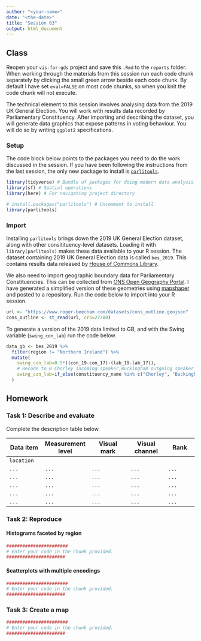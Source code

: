 ```yaml
---
author: "<your-name>"
date: "<the-date>"
title: "Session 03"
output: html_document
---
```


## Class

Reopen your `vis-for-gds` project and save this `.Rmd` to the `reports` folder. When working through the materials from this session run each code chunk separately by clicking the small green arrow beside each code chunk. By default I have set `eval=FALSE` on most code chunks, so when you knit the code chunk will not execute.

The technical element to this session involves analysing data from the 2019 UK General Election. You will work with results data recorded by Parliamentary Constituency. After importing and describing the dataset, you will generate data graphics that expose patterns in voting behaviour. You will do so by writing `ggplot2` specifications.


### Setup

The code block below points to the packages you need to do the work discussed in the session. If you have been following the instructions from  the last session, the only new package to install is [`parlitools`](https://cran.r-project.org/web/packages/parlitools/index.html).
```r
library(tidyverse) # Bundle of packages for doing modern data analysis.
library(sf) # Spatial operations
library(here) # For navigating project directory

# install.packages("parlitools") # Uncomment to install
library(parlitools)
```

### Import

Installing `parlitools` brings down the 2019 UK General Election dataset, along with other consitituency-level datasets. Loading it with `library(parlitools)` makes these data available to your R session. The dataset containing 2019 UK General Election data is called `bes_2019`. This contains results data released by [House of Commons Library](https://commonslibrary.parliament.uk/research-briefings/cbp-8749/).

We also need to import geographic boundary data for Parliamentary Constituencies. This can be collected from [ONS Open Geography Portal](https://geoportal.statistics.gov.uk/). I have generated a simplified version of these geometries using [mapshaper](https://github.com/mbloch/mapshaper) and posted to a repository. Run the code below to import into your R session.

```r
url <- "https://www.roger-beecham.com/datasets/cons_outline.geojson"
cons_outline <- st_read(url, crs=27700)
```

To generate a version of the 2019 data limited to GB, and with the Swing variable (`swing_con_lab`) run the code below.

```r
data_gb <- bes_2019 %>%
  filter(region != "Northern Ireland") %>%
  mutate(
    swing_con_lab=0.5*((con_19-con_17)-(lab_19-lab_17)),
    # Recode to 0 Chorley incoming speaker,Buckingham outgoing speaker --  uncontested seat.
    swing_con_lab=if_else(constituency_name %in% c("Chorley", "Buckingham"),0,swing_con_lab)
  )
```

## Homework

### Task 1: Describe and evaluate

Complete the description table below.

| Data item      | Measurement level | Visual mark      | Visual channel  | Rank         |
|----------------|-------------------|------------------|-----------------|--------------|
| `location`     | <enter here>      |  <enter here>    | <enter here>    | <enter here> |
| `...`          |`...`              |  `...`           | `...`           | `...`        |
| `...`          |`...`              |  `...`           | `...`           | `...`        |
| `...`          |`...`              |  `...`           | `...`           | `...`        |
| `...`          |`...`              |  `...`           | `...`           | `...`        |
| `...`          |`...`              |  `...`           | `...`           | `...`        |


### Task 2: Reproduce


#### Histograms faceted by region


```r
#######################
# Enter your code in the chunk provided.
######################
```



#### Scatterplots with multiple encodings


```r
#######################
# Enter your code in the chunk provided.
######################
```


### Task 3: Create a map


```r
#######################
# Enter your code in the chunk provided.
######################
```
